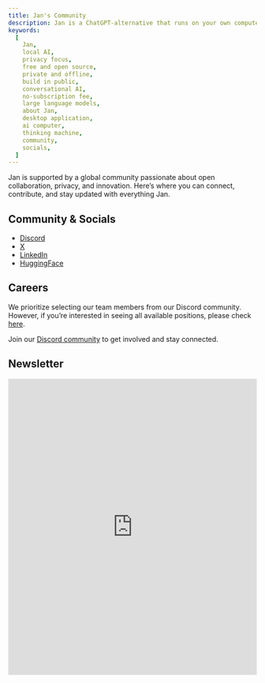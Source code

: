 ```yaml
---
title: Jan's Community
description: Jan is a ChatGPT-alternative that runs on your own computer, with a local API server.
keywords:
  [
    Jan,
    local AI,
    privacy focus,
    free and open source,
    private and offline,
    build in public,
    conversational AI,
    no-subscription fee,
    large language models,
    about Jan,
    desktop application,
    ai computer,
    thinking machine,
    community,
    socials,
  ]
---
```


Jan is supported by a global community passionate about open collaboration, privacy, and innovation. Here’s where you can connect, contribute, and stay updated with everything Jan.

## Community & Socials

- [Discord](https://discord.gg/SH3DGmUs6b)
- [X](https://twitter.com/janframework)
- [LinkedIn](https://www.linkedin.com/company/janframework/)
- [HuggingFace](https://huggingface.co/janhq)

## Careers

We prioritize selecting our team members from our Discord community. However, if you’re interested in seeing all available positions, please check [here](https://janai.bamboohr.com/careers). 

Join our [Discord community](https://discord.gg/SH3DGmUs6b) to get involved and stay connected.

## Newsletter

<iframe
  width="100%"
  height="600px"
  src="https://c0c7c086.sibforms.com/serve/MUIFAEWm49nC1OONIibGnlV44yxPMw6Fu1Yc8pK7nP3jp7rZ6rvrb5uOmCD8IIhrRj6-h-_AYrw-sz7JNpcUZ8LAAZoUIOjGmSvNWHwoFhxX5lb-38-fxXj933yIdGzEMBZJv4Nu2BqC2A4uThDGmjM-n_DZBV1v_mKbTcVUWVUE7VutWhRqrDr69IWI4SgbuIMACkcTiWX8ZNLw"
  frameborder="0"
  scrolling="auto"
  allowfullscreen
  style={{
    margin: 'auto',
    maxWidth: '100%',
  }}
></iframe>
